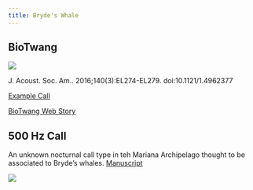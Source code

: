 ```yaml
---
title: Bryde's Whale
---
```

## BioTwang

![](images/072/072_01.PNG){fig-align="left"}

J. Acoust. Soc. Am.. 2016;140(3):EL274-EL279. doi:10.1121/1.4962377

[Example Call](https://soundcloud.com/oregonstate_labs/biotwangexample)

[BioTwang Web Story](https://www.fisheries.noaa.gov/feature-story/hey-google-find-new-whale-sound)

## 500 Hz Call

An unknown nocturnal call type in teh Mariana Archipelago thought to be associated to Bryde's whales. [Manuscript](https://doi.org/10.1121/10.0017068)

![](images/072/072_02.PNG){fig-align="left"}